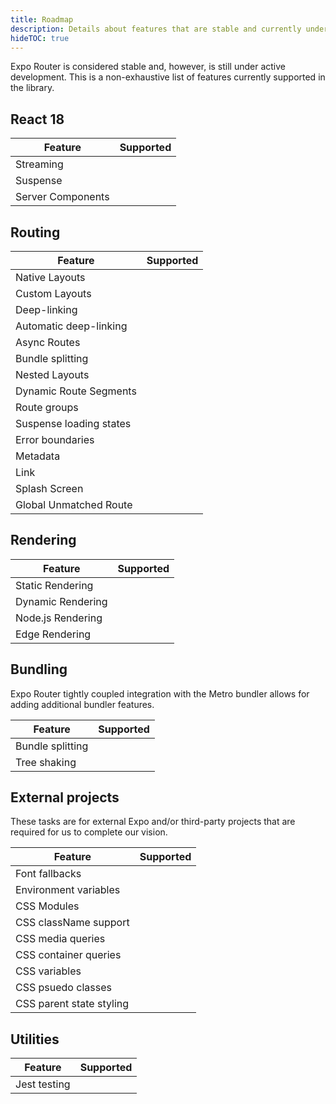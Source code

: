 ```yaml
---
title: Roadmap
description: Details about features that are stable and currently under active development in Expo Router.
hideTOC: true
---
```



Expo Router is considered stable and, however, is still under active development. This is a non-exhaustive list of features currently supported in the library.

## React 18

| Feature           | Supported           |
| ----------------- | ------------------- |
| Streaming         | <YesIcon />         |
| Suspense          | <PendingIcon />     |
| Server Components | <Lightbulb03Icon /> |

## Routing

| Feature                 | Supported       |
| ----------------------- | --------------- |
| Native Layouts          | <YesIcon />     |
| Custom Layouts          | <YesIcon />     |
| Deep-linking            | <YesIcon />     |
| Automatic deep-linking  | <PendingIcon /> |
| Async Routes            | <PendingIcon /> |
| Bundle splitting        | <PendingIcon /> |
| Nested Layouts          | <YesIcon />     |
| Dynamic Route Segments  | <YesIcon />     |
| Route groups            | <YesIcon />     |
| Suspense loading states | <PendingIcon /> |
| Error boundaries        | <YesIcon />     |
| Metadata                | <PendingIcon /> |
| Link                    | <YesIcon />     |
| Splash Screen           | <YesIcon />     |
| Global Unmatched Route  | <YesIcon />     |

## Rendering

| Feature           | Supported   |
| ----------------- | ----------- |
| Static Rendering  | <YesIcon /> |
| Dynamic Rendering | <YesIcon /> |
| Node.js Rendering | <YesIcon /> |
| Edge Rendering    | <YesIcon /> |

## Bundling

Expo Router tightly coupled integration with the Metro bundler allows for adding additional bundler features.

| Feature          | Supported       |
| ---------------- | --------------- |
| Bundle splitting | <PendingIcon /> |
| Tree shaking     | <PendingIcon /> |

## External projects

These tasks are for external Expo and/or third-party projects that are required for us to complete our vision.

| Feature                  | Supported       |
| ------------------------ | --------------- |
| Font fallbacks           | <PendingIcon /> |
| Environment variables    | <PendingIcon /> |
| CSS Modules              | <PendingIcon /> |
| CSS className support    | <PendingIcon /> |
| CSS media queries        | <PendingIcon /> |
| CSS container queries    | <PendingIcon /> |
| CSS variables            | <PendingIcon /> |
| CSS psuedo classes       | <PendingIcon /> |
| CSS parent state styling | <PendingIcon /> |

## Utilities

| Feature      | Supported       |
| ------------ | --------------- |
| Jest testing | <PendingIcon /> |
